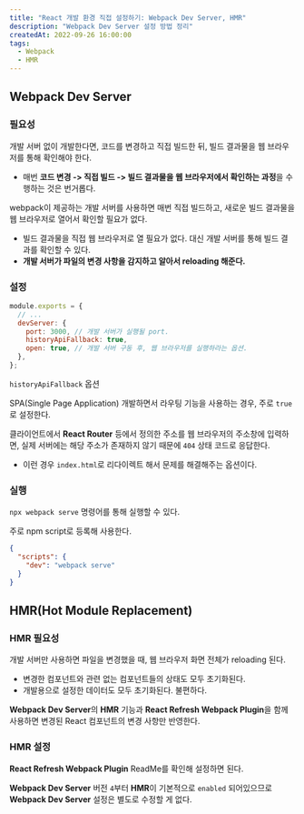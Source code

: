 ```yaml
---
title: "React 개발 환경 직접 설정하기: Webpack Dev Server, HMR"
description: "Webpack Dev Server 설정 방법 정리"
createdAt: 2022-09-26 16:00:00
tags:
  - Webpack
  - HMR
---
```


## Webpack Dev Server

### 필요성

개발 서버 없이 개발한다면, 코드를 변경하고 직접 빌드한 뒤, 빌드 결과물을 웹 브라우저를 통해 확인해야 한다.

- 매번 **코드 변경 -> 직접 빌드 -> 빌드 결과물을 웹 브라우저에서 확인하는 과정**을 수행하는 것은 번거롭다.

webpack이 제공하는 개발 서버를 사용하면 매번 직접 빌드하고, 새로운 빌드 결과물을 웹 브라우저로 열어서 확인할 필요가 없다.

- 빌드 결과물을 직접 웹 브라우저로 열 필요가 없다. 대신 개발 서버를 통해 빌드 결과를 확인할 수 있다.
- **개발 서버가 파일의 변경 사항을 감지하고 알아서 reloading 해준다.**

### 설정

```js title="webpack.config.js" showLineNumbers
module.exports = {
  // ...
  devServer: {
    port: 3000, // 개발 서버가 실행될 port.
    historyApiFallback: true,
    open: true, // 개발 서버 구동 후, 웹 브라우저를 실행하라는 옵션.
  },
};
```

`historyApiFallback` 옵션

SPA(Single Page Application) 개발하면서 라우팅 기능을 사용하는 경우, 주로 `true`로 설정한다.

클라이언트에서 **React Router** 등에서 정의한 주소를 웹 브라우저의 주소창에 입력하면, 실제 서버에는 해당 주소가 존재하지 않기 때문에 `404` 상태 코드로 응답한다.

- 이런 경우 `index.html`로 리다이렉트 해서 문제를 해결해주는 옵션이다.

### 실행

`npx webpack serve` 명령어를 통해 실행할 수 있다.

주로 npm script로 등록해 사용한다.

```json title="package.json" showLineNumbers
{
  "scripts": {
    "dev": "webpack serve"
  }
}
```

## HMR(Hot Module Replacement)

### HMR 필요성

개발 서버만 사용하면 파일을 변경했을 때, 웹 브라우저 화면 전체가 reloading 된다.

- 변경한 컴포넌트와 관련 없는 컴포넌트들의 상태도 모두 초기화된다.
- 개발용으로 설정한 데이터도 모두 초기화된다. 불편하다.

**Webpack Dev Server**의 **HMR** 기능과 **React Refresh Webpack Plugin**을 함께 사용하면 변경된 React 컴포넌트의 변경 사항만 반영한다.

### HMR 설정

**React Refresh Webpack Plugin** ReadMe를 확인해 설정하면 된다.

**Webpack Dev Server** 버전 `4`부터 **HMR**이 기본적으로 `enabled` 되어있으므로 **Webpack Dev Server** 설정은 별도로 수정할 게 없다.
